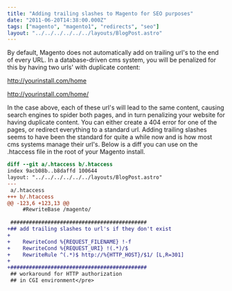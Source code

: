 ```yaml
---
title: "Adding trailing slashes to Magento for SEO purposes"
date: "2011-06-20T14:38:00.000Z"
tags: ["magento", "magento1", "redirects", "seo"]
layout: "../../../../../../layouts/BlogPost.astro"
---
```



By default, Magento does not automatically add on trailing url's to the end of every URL. In a database-driven cms system, you will be penalized for this by having two urls' with duplicate content:

http://yourinstall.com/home

http://yourinstall.com/home/

In the case above, each of these url's will lead to the same content, causing search engines to spider both pages, and in turn penalizing your website for having duplicate content. You can either create a 404 error for one of the pages, or redirect everything to a standard url. Adding trailing slashes seems to have been the standard for quite a while now and is how most cms systems manage their url's. Below is a diff you can use on the .htaccess file in the root of your Magento install.

```diff
diff --git a/.htaccess b/.htaccess
index 9acb08b..b8daffd 100644
layout: "../../../../../../layouts/BlogPost.astro"
---
 a/.htaccess
+++ b/.htaccess
@@ -123,6 +123,13 @@
     #RewriteBase /magento/
 
 ############################################
+## add trailing slashes to url's if they don't exist
+
+    RewriteCond %{REQUEST_FILENAME} !-f
+    RewriteCond %{REQUEST_URI} !(.*)/$
+    RewriteRule ^(.*)$ http://%{HTTP_HOST}/$1/ [L,R=301]
+
+############################################
 ## workaround for HTTP authorization
 ## in CGI environment</pre>
 ```
